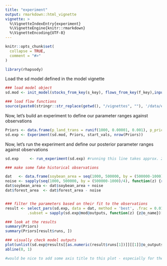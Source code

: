 ```yaml
---
title: "experiment"
output: rmarkdown::html_vignette
vignette: >
  %\VignetteIndexEntry{experiment}
  %\VignetteEngine{knitr::rmarkdown}
  %\VignetteEncoding{UTF-8}
---
```


```r
knitr::opts_chunk$set(
  collapse = TRUE,
  comment = "#>"
)
```

```r
library(rhapsody)

```

Load the sd model defined in the model vignette

```r

### load model object
sd.mod <- init_model(stocks_from_key(s_key), flows_from_key(f_key),inputs_from_key(i_key, path = paste0(stringr::str_replace(getwd(), "/vignettes", ""), '/data')), outputs_from_key(o_key), parameter_list = list(p_land_trans = 0.0005, p_price_update= 0.05), initial_stock_vals = start_vals, run = list(nsteps = 5, step = 1990), load_stock_dat = F)

### load flow functions
source(paste0(stringr::str_replace(getwd(), "/vignettes", ""), '/data/example_flows.R'))

```

Now, let's build an experiment to define our parameter ranges against observations


```r

Priors <- data.frame(p_land_trans = runif(1000, 0.00001, 0.001), p_price_update = runif(1000, 0.01, 0.1))
sd.exp <- Experiment(sd.mod, Priors, start_vals, nrow(Priors))


```

Now, let's run the experiment and define our posterior parameter ranges against observations


```r

sd.exp     <- run_experiment(sd.exp) #running this line takes approx. 20mins

### make some fake historical observations

dat   <- data.frame(soybean_area = seq(1000, 500000, by = (500000-1000)/4), forest_area = seq(1000000, 500000, by = 0-(500000/4)))
noise <- sapply(seq(1000, 500000, by = (500000-1000)/4), function(z) {rnorm(1, z, z/3)})
dat$soybean_area <- dat$soybean_area + noise
dat$forest_area  <- dat$forest_area - noise


### filter the parameters based on their fit to the observations
result <- select_pars(sd.exp, data = dat, method = 'best', .frac = 0.01, .scale = T,
          .subset = sapply(sd.exp@mod@outputs, function(z) {z@o_name})[c(1:2)])

### look at the results
summary(Priors)
summary(Priors[result$runs, ])

### visually check model outputs
plot(unlist(sd.exp@results[[as.numeric(result$runs[1])]][[1]]@o_outputs), dat$soybean_area)
abline(0, 1)

#would be nice to add some axis title to this plot - especially for the x axis

```
